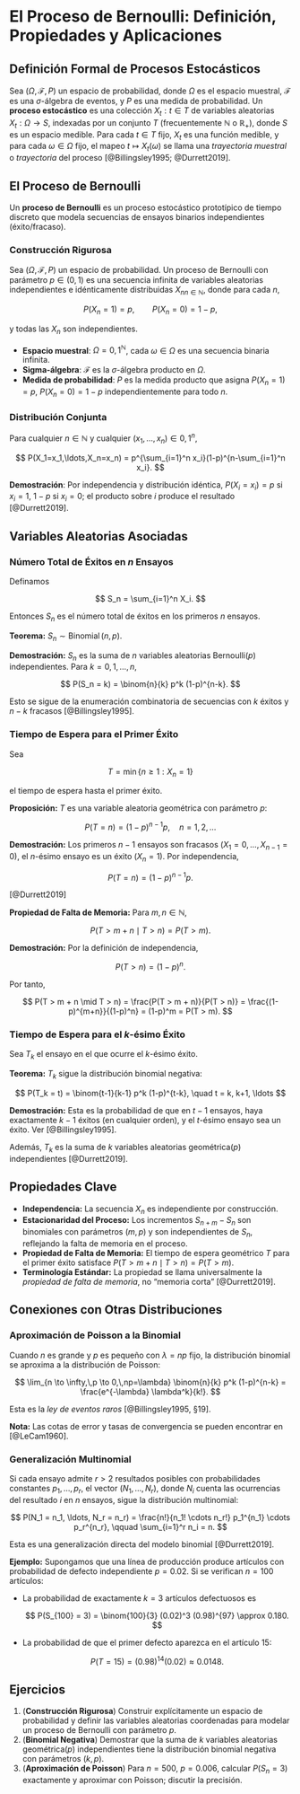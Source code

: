 # El Proceso de Bernoulli: Definición, Propiedades y Aplicaciones

## Definición Formal de Procesos Estocásticos

Sea $(\Omega, \mathcal{F}, P)$ un espacio de probabilidad, donde $\Omega$ es el espacio muestral, $\mathcal{F}$ es una $\sigma$-álgebra de eventos, y $P$ es una medida de probabilidad. Un **proceso estocástico** es una colección ${X_t : t \in T}$ de variables aleatorias $X_t: \Omega \to S$, indexadas por un conjunto $T$ (frecuentemente $\mathbb{N}$ o $\mathbb{R}_+$), donde $S$ es un espacio medible. Para cada $t \in T$ fijo, $X_t$ es una función medible, y para cada $\omega \in \Omega$ fijo, el mapeo $t \mapsto X_t(\omega)$ se llama una *trayectoria muestral* o *trayectoria* del proceso [@Billingsley1995; @Durrett2019].

## El Proceso de Bernoulli

Un **proceso de Bernoulli** es un proceso estocástico prototípico de tiempo discreto que modela secuencias de ensayos binarios independientes (éxito/fracaso).

### Construcción Rigurosa

Sea $(\Omega, \mathcal{F}, P)$ un espacio de probabilidad. Un proceso de Bernoulli con parámetro $p \in (0,1)$ es una secuencia infinita de variables aleatorias independientes e idénticamente distribuidas ${X_n}_{n \in \mathbb{N}}$, donde para cada $n$,

$$
P(X_n = 1) = p, \qquad P(X_n = 0) = 1-p,
$$

y todas las $X_n$ son independientes.

* **Espacio muestral**: $\Omega = {0,1}^{\mathbb{N}}$, cada $\omega \in \Omega$ es una secuencia binaria infinita.
* **Sigma-álgebra**: $\mathcal{F}$ es la $\sigma$-álgebra producto en $\Omega$.
* **Medida de probabilidad**: $P$ es la medida producto que asigna $P(X_n=1)=p$, $P(X_n=0)=1-p$ independientemente para todo $n$.

### Distribución Conjunta

Para cualquier $n\in\mathbb{N}$ y cualquier $(x_1,\ldots,x_n)\in{0,1}^n$,

$$
P(X_1=x_1,\ldots,X_n=x_n) = p^{\sum_{i=1}^n x_i}(1-p)^{n-\sum_{i=1}^n x_i}.
$$

**Demostración**: Por independencia y distribución idéntica, $P(X_i = x_i) = p$ si $x_i=1$, $1-p$ si $x_i=0$; el producto sobre $i$ produce el resultado [@Durrett2019].

## Variables Aleatorias Asociadas

### Número Total de Éxitos en $n$ Ensayos

Definamos

$$
S_n = \sum_{i=1}^n X_i.
$$

Entonces $S_n$ es el número total de éxitos en los primeros $n$ ensayos.

**Teorema:** $S_n \sim \operatorname{Binomial}(n,p)$.

**Demostración:** $S_n$ es la suma de $n$ variables aleatorias Bernoulli$(p)$ independientes. Para $k=0,1,\ldots,n$,

$$
P(S_n = k) = \binom{n}{k} p^k (1-p)^{n-k}.
$$

Esto se sigue de la enumeración combinatoria de secuencias con $k$ éxitos y $n-k$ fracasos [@Billingsley1995].

### Tiempo de Espera para el Primer Éxito

Sea

$$
T = \min \{ n \geq 1 : X_n = 1 \}
$$

el tiempo de espera hasta el primer éxito.

**Proposición:** $T$ es una variable aleatoria geométrica con parámetro $p$:

$$
P(T = n) = (1-p)^{n-1}p, \quad n=1,2,\ldots
$$

**Demostración:** Los primeros $n-1$ ensayos son fracasos ($X_1=0,\ldots,X_{n-1}=0$), el $n$-ésimo ensayo es un éxito ($X_n=1$). Por independencia,

$$
P(T = n) = (1-p)^{n-1}p.
$$

[@Durrett2019]

**Propiedad de Falta de Memoria:** Para $m, n \in \mathbb{N}$,

$$
P(T > m + n \mid T > n) = P(T > m).
$$

**Demostración:** Por la definición de independencia,

$$
P(T > n) = (1-p)^n.
$$

Por tanto,

$$
P(T > m + n \mid T > n) = \frac{P(T > m + n)}{P(T > n)} = \frac{(1-p)^{m+n}}{(1-p)^n} = (1-p)^m = P(T > m).
$$

### Tiempo de Espera para el $k$-ésimo Éxito

Sea $T_k$ el ensayo en el que ocurre el $k$-ésimo éxito.

**Teorema:** $T_k$ sigue la distribución binomial negativa:

$$
P(T_k = t) = \binom{t-1}{k-1} p^k (1-p)^{t-k}, \quad t = k, k+1, \ldots
$$

**Demostración:** Esta es la probabilidad de que en $t-1$ ensayos, haya exactamente $k-1$ éxitos (en cualquier orden), y el $t$-ésimo ensayo sea un éxito. Ver [@Billingsley1995].

Además, $T_k$ es la suma de $k$ variables aleatorias geométrica$(p)$ independientes [@Durrett2019].

## Propiedades Clave

* **Independencia:** La secuencia ${X_n}$ es independiente por construcción.
* **Estacionaridad del Proceso:** Los incrementos $S_{n+m} - S_n$ son binomiales con parámetros $(m,p)$ y son independientes de $S_n$, reflejando la falta de memoria en el proceso.
* **Propiedad de Falta de Memoria:** El tiempo de espera geométrico $T$ para el primer éxito satisface $P(T > m + n \mid T > n) = P(T > m)$.
* **Terminología Estándar:** La propiedad se llama universalmente la *propiedad de falta de memoria*, no "memoria corta" [@Durrett2019].

## Conexiones con Otras Distribuciones

### Aproximación de Poisson a la Binomial

Cuando $n$ es grande y $p$ es pequeño con $\lambda = np$ fijo, la distribución binomial se aproxima a la distribución de Poisson:

$$
\lim_{n \to \infty,\,p \to 0,\,np=\lambda} \binom{n}{k} p^k (1-p)^{n-k} = \frac{e^{-\lambda} \lambda^k}{k!}.
$$

Esta es la *ley de eventos raros* [@Billingsley1995, §19].

**Nota:** Las cotas de error y tasas de convergencia se pueden encontrar en [@LeCam1960].

### Generalización Multinomial

Si cada ensayo admite $r>2$ resultados posibles con probabilidades constantes $p_1, \ldots, p_r$, el vector $(N_1,\ldots,N_r)$, donde $N_i$ cuenta las ocurrencias del resultado $i$ en $n$ ensayos, sigue la distribución multinomial:

$$
P(N_1 = n_1, \ldots, N_r = n_r) = \frac{n!}{n_1! \cdots n_r!} p_1^{n_1} \cdots p_r^{n_r}, \qquad \sum_{i=1}^r n_i = n.
$$

Esta es una generalización directa del modelo binomial [@Durrett2019].

**Ejemplo:** Supongamos que una línea de producción produce artículos con probabilidad de defecto independiente $p=0.02$. Si se verifican $n=100$ artículos:

* La probabilidad de exactamente $k=3$ artículos defectuosos es

  $$
  P(S_{100} = 3) = \binom{100}{3} (0.02)^3 (0.98)^{97} \approx 0.180.
  $$
* La probabilidad de que el primer defecto aparezca en el artículo 15:

  $$
  P(T = 15) = (0.98)^{14} (0.02) \approx 0.0148.
  $$

## Ejercicios

1. (**Construcción Rigurosa**) Construir explícitamente un espacio de probabilidad y definir las variables aleatorias coordenadas para modelar un proceso de Bernoulli con parámetro $p$.
2. (**Binomial Negativa**) Demostrar que la suma de $k$ variables aleatorias geométrica$(p)$ independientes tiene la distribución binomial negativa con parámetros $(k, p)$.
3. (**Aproximación de Poisson**) Para $n=500$, $p=0.006$, calcular $P(S_{n}=3)$ exactamente y aproximar con Poisson; discutir la precisión.
